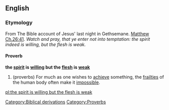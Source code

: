 ==English==

===Etymology===
From The Bible account of Jesus' last night in Gethsemane. [[s:Bible (King James)/Matthew#Chapter 26|Matthew Ch.26:41]]. ''Watch and pray, that ye enter not into temptation: the spirit indeed is willing, but the flesh is weak.''

====Proverb====
{{rfc-level|Proverb at L4+ not in L3 Ety section}}
'''the [[spirit]] is [[willing]] but the [[flesh]] is [[weak]]'''

# (proverbs) For much as one wishes to [[achieve]] something, the [[frailty|frailties]] of the human body often make it [[impossible]].

[[Category:Biblical derivations]]
[[Category:Proverbs]]

[[pl:the spirit is willing but the flesh is weak]]